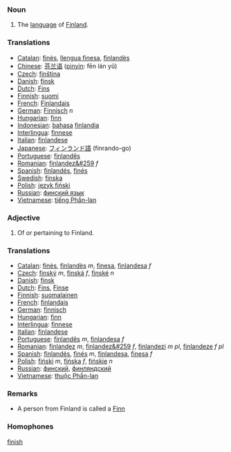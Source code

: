 ===Noun===
# The [[language]] of [[Finland]].

===Translations===
*[[Catalan]]: [[finès]], [[llengua finesa]], [[finlandès]]
*[[Chinese]]: [[芬兰语]] ([[pinyin]]: fēn lán yǔ)
*[[Czech]]: [[finština]]
*[[Danish]]: [[finsk]]
*[[Dutch]]: [[Fins]]
*[[Finnish]]: [[suomi]]
*[[French]]: [[Finlandais]]
*[[German]]: [[Finnisch]] ''n''
*[[Hungarian]]: [[finn]]
*[[Indonesian]]: [[bahasa]] [[finlandia]]
*[[Interlingua]]: [[finnese]]
*[[Italian]]: [[finlandese]]
*[[Japanese]]: [[フィンランド]][[語]] (finrando-go)
*[[Portuguese]]: [[finlandês]]
*[[Romanian]]: [[finlandez&#259]] ''f''
*[[Spanish]]: [[finlandés]], [[finés]]
*[[Swedish]]: [[finska]]
*[[Polish]]: [[język fiński]]
*[[Russian]]: [[финский язык]]
*[[Vietnamese]]: [[tiếng Phần-lan]]

===Adjective===
# Of or pertaining to Finland.

===Translations===
*[[Catalan]]: [[finès]], [[finlandès]] ''m'', [[finesa]], [[finlandesa]] ''f''
*[[Czech]]: [[finský]] ''m'', [[finská]] ''f'', [[finské]] ''n''
*[[Danish]]: [[finsk]]
*[[Dutch]]: [[Fins]], [[Finse]]
*[[Finnish]]: [[suomalainen]]
*[[French]]: [[finlandais]]
*[[German]]: [[finnisch]]
*[[Hungarian]]: [[finn]]
*[[Interlingua]]: [[finnese]]
*[[Italian]]: [[finlandese]]
*[[Portuguese]]: [[finlandês]] ''m'', [[finlandesa]] ''f''
*[[Romanian]]: [[finlandez]] ''m'', [[finlandez&#259]] ''f'', [[finlandezi]] ''m pl'', [[finlandeze]] ''f pl''
*[[Spanish]]: [[finlandés]], [[finés]] ''m'', [[finlandesa]], [[finesa]] ''f''
*[[Polish]]: [[fiński]] ''m'', [[fińska]] ''f'', [[fińskie]] ''n''
*[[Russian]]: [[финский]], [[финляндский]]
*[[Vietnamese]]: [[thuộc Phần-lan]]

=== Remarks ===
* A person from Finland is called a [[Finn]]

===Homophones===

[[finish]]
